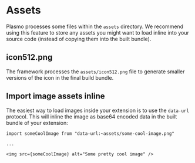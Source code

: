 # Assets

Plasmo processes some files within the `assets` directory. We recommend using this feature to store any assets you might want to load inline into your source code (instead of copying them into the built bundle).

## icon512.png

The framework processes the `assets/icon512.png` file to generate smaller versions of the icon in the final build bundle.

## Import image assets inline

The easiest way to load images inside your extension is to use the `data-url` protocol. This will inline the image as base64 encoded data in the built bundle of your extension:

```tsx
import someCoolImage from "data-url:~assets/some-cool-image.png"

...

<img src={someCoolImage} alt="Some pretty cool image" />
```
